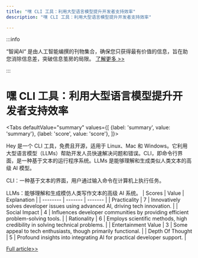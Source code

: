 ```yaml
---
title: "嘿 CLI 工具：利用大型语言模型提升开发者支持效率"
description: "嘿 CLI 工具：利用大型语言模型提升开发者支持效率"

---
```



:::info

“智闻AI“ 是由人工智能编撰的刊物集合，确保您只获得最有价值的信息，旨在助您消除信息差，突破信息茧房的局限。  [了解更多 >>](/)

:::

# 嘿 CLI 工具：利用大型语言模型提升开发者支持效率


<Tabs
	defaultValue="summary"
	values={[
	{label: 'summary', value: 'summary'},
	{label: 'score', value: 'score'},
]}>
<TabItem value="summary">


Hey 是一个 CLI 工具，免费且开源，适用于 Linux、Mac 和 Windows。它利用大型语言模型（LLMs）帮助开发人员快速解决问题和错误。CLI，即命令行界面，是一种基于文本的运行程序系统。LLMs 是能够理解和生成类似人类文本的高级 AI 模型。

CLI：一种基于文本的界面，用户通过输入命令在计算机上执行任务。

LLMs：能够理解和生成模仿人类写作文本的高级 AI 系统。
</TabItem>
<TabItem value="score">
	| Scores     | Value   | Explanation |
	| -------- | ------- | ------- |
	| Practicality  | 7    | Innovatively solves developer issues using advanced AI, driving tech innovation.    |
	| Social Impact | 4     | Influences developer communities by providing efficient problem-solving tools.    |
	| Rationality    | 6    | Employs scientific methods, high credibility in solving technical problems.    |
	| Entertainment Value    | 3    | Some appeal to tech enthusiasts, though primarily functional.    |
	| Depth Of Thought    | 5    | Profound insights into integrating AI for practical developer support.    |
</TabItem>
</Tabs>

[Full article>>](https://www.producthunt.com/posts/hey-7fed5187-9b92-4ee8-9ce5-e08d5bc63d15)
